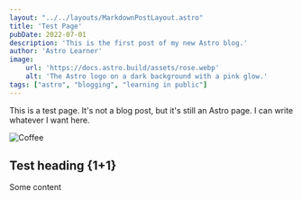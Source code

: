 ```yaml
---
layout: "../../layouts/MarkdownPostLayout.astro"
title: 'Test Page'
pubDate: 2022-07-01
description: 'This is the first post of my new Astro blog.'
author: 'Astro Learner'
image:
    url: 'https://docs.astro.build/assets/rose.webp'
    alt: 'The Astro logo on a dark background with a pink glow.'
tags: ["astro", "blogging", "learning in public"]
---
```


This is a test page. It's not a blog post, but it's still an Astro page. I can write whatever I want here.

![Coffee](./coffee.jpg)

<h2>Test heading {1+1}</h2>

Some content
